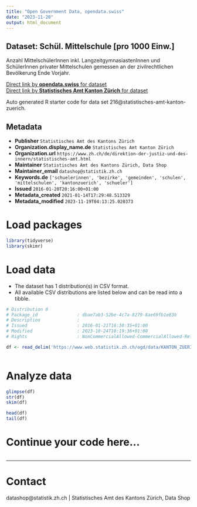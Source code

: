```yaml
---
title: "Open Government Data, opendata.swiss"
date: "2023-11-20"
output: html_document
---
```


## Dataset: Schül. Mittelschule [pro 1000 Einw.]

Anzahl MittelschülerInnen inkl. LangzeitgymnasiastenInnen und SchülerInnen privater Mittelschulen gemessen an der zivilrechtlichen Bevölkerung Ende Vorjahr.

[Direct link by **opendata.swiss** for dataset](https://opendata.swiss/de/dataset/schul-mittelschule-pro-1000-einw)<br>
[Direct link by **Statistisches Amt Kanton Zürich** for dataset](https://www.zh.ch/de/politik-staat/gemeinden/gemeindeportraet.html)

Auto generated R starter code for data set 216@statistisches-amt-kanton-zuerich.

## Metadata

- **Publisher** `Statistisches Amt des Kantons Zürich`
- **Organization.display_name.de** `Statistisches Amt Kanton Zürich`
- **Organization.url** `https://www.zh.ch/de/direktion-der-justiz-und-des-innern/statistisches-amt.html`
- **Maintainer** `Statistisches Amt des Kantons Zürich, Data Shop`
- **Maintainer_email** `datashop@statistik.zh.ch`
- **Keywords.de** `['schuelerinnen', 'bezirke', 'gemeinden', 'schulen', 'mittelschulen', 'kantonzuerich', 'schueler']`
- **Issued** `2016-01-20T20:16:00+01:00`
- **Metadata_created** `2021-01-14T17:29:48.513329`
- **Metadata_modified** `2023-11-19T04:13:25.020373`


# Load packages

```r

library(tidyverse)
library(skimr)

```

# Load data

-   The dataset has 1 distribution(s) in CSV format.
-   All available CSV distributions are listed below and can be read into a tibble.

```r

# Distribution 0
# Package_id               : dbae7ab3-52be-4c7a-8279-8ae69fb1e83b
# Description              : 
# Issued                   : 2016-01-21T16:30:35+01:00
# Modified                 : 2023-10-24T10:19:36+01:00
# Rights                   : NonCommercialAllowed-CommercialAllowed-ReferenceRequired

df <- read_delim('https://www.web.statistik.zh.ch/ogd/data/KANTON_ZUERICH_146.csv')



```

# Analyze data

```r

glimpse(df)
str(df)
skim(df)

head(df)
tail(df)

```

# Continue your code here...

```r

```

------------------------------------------------------------------------

# Contact

datashop@statistik.zh.ch | Statistisches Amt des Kantons Zürich, Data Shop
